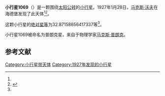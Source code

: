 {{Infobox planet
| bgcolour = #FFFFC0
| name = 1069 Planckia
| symbol = 
| image = 
| caption = 
| discovery = yes
| discovery_ref = 
| discoverer = [[马克斯·沃夫|马克斯·沃夫]]
| discovery_site = [[海德堡|海德堡]] 
| discovered = 1927年1月28日
| designations = yes
| mp_name = 
| named_after = 
| alt_names = 1927 BC/ 1952 QY / 1975 VG8
| mp_category = [[主带小行星|主带小行星]]
| orbit_ref = <ref name="a">[http://ssd.jpl.nasa.gov/sbdb.cgi?sstr=1069 1069 Planckia] {{Wayback|url=http://ssd.jpl.nasa.gov/sbdb.cgi?sstr=1069 |date=20210717070946 }}，小行星數據庫瀏覽器（JPL Small-Body Database Browser）－[[美国国家航空航天局|美国国家航空航天局]]喷气推进实验室</ref>
| epoch = 2456400.5 (2013年4月18日更新)
| aphelion = {{convert|3.470431145472228|AU|km|3|abbr=on|lk=out}}
| perihelion = {{convert|2.784091094487233|AU|km|3|abbr=on}}
| semimajor = {{convert|3.12726111997973|AU|km|3|abbr=on}}
| eccentricity = 0.109735008
| period = 2019.968724 [[日|日]]<br />5.53[[儒略年|儒略年]]
| avg_speed = 
| inclination = 13.57026018508579
| asc_node = 142.4289860713699
| mean_anomaly = 
| arg_peri = 32.87158656417337
| satellites = 
| physical_characteristics = yes
| dimensions = 
| mass = 
| density = 
| surface_grav = 
| escape_velocity = 
| sidereal_day = 
| axial_tilt = 
| pole_ecliptic_lat = 
| pole_ecliptic_lon = 
| albedo = 
| temperatures= 
| temp_name1 = 
| mean_temp_1 = 
| max_temp_1 = 
| temp_name2 = 
| max_temp_2 = 
| spectral_type = 
| abs_magnitude = 32.87158656417337
}}

'''小行星1069'''（{{lang-en|1069 Planckia}}）是一颗围绕[[太阳|太阳]][[公转|公转]]的[[小行星|小行星]]。1927年1月28日，[[马克斯·沃夫|马克斯·沃夫]]在海德堡发现了此天体<ref name="a" /><ref>{{cite news|title=小行星列表|url=http://cfa-www.harvard.edu/iau/lists/NumberedMPs.txt|accessdate=2013-07-08|newspaper=哈佛大学|archive-date=2008-05-17|archive-url=https://web.archive.org/web/20080517010638/http://cfa-www.harvard.edu/iau/lists/NumberedMPs.txt|dead-url=no}}</ref>。

这颗小行星的[[绝对星等|绝对星等]]为32.87158656417337等<ref name="a" />。

小行星1069被命名为普朗克星，来自于物理学家[[马克斯·普朗克|马克斯·普朗克]]。

==参考文献==
{{reflist}}
{{Minor Planet Number|[[小行星1068|小行星1068]]|[[小行星1070|小行星1070]]}}

{{小天体}}

[[Category:小行星带天体|Category:小行星带天体]]
[[Category:1927年发现的小行星|Category:1927年发现的小行星]]

{{asteroid-stub}}